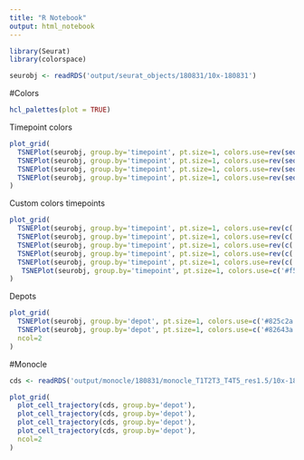 ```yaml
---
title: "R Notebook"
output: html_notebook
---
```




```r
library(Seurat)
library(colorspace)
```

```r
seurobj <- readRDS('output/seurat_objects/180831/10x-180831')
```

#Colors

```r
hcl_palettes(plot = TRUE)
```

Timepoint colors

```r
plot_grid(
  TSNEPlot(seurobj, group.by='timepoint', pt.size=1, colors.use=rev(sequential_hcl(5, palette='TealGrn'))),
  TSNEPlot(seurobj, group.by='timepoint', pt.size=1, colors.use=rev(sequential_hcl(5, palette='BluGrn'))),
  TSNEPlot(seurobj, group.by='timepoint', pt.size=1, colors.use=rev(sequential_hcl(5, palette='Blue Yellow'))),
  TSNEPlot(seurobj, group.by='timepoint', pt.size=1, colors.use=rev(sequential_hcl(5, palette='PurpOr')))
)
```

Custom colors timepoints

```r
plot_grid(
  TSNEPlot(seurobj, group.by='timepoint', pt.size=1, colors.use=rev(c('#0263A1', '#008FB0', '#4CB6BC', '#8ED7CA', '#CBF1DE'))),
  TSNEPlot(seurobj, group.by='timepoint', pt.size=1, colors.use=rev(c('#4847A1', '#0087BE', '#00BED1', '#3DEFDA', '#B0FFDF'))),
  TSNEPlot(seurobj, group.by='timepoint', pt.size=1, colors.use=rev(c('#00589C','#008DA5', '#00B9A1', '#6DDD95', '#D7F797'))),
  TSNEPlot(seurobj, group.by='timepoint', pt.size=1, colors.use=rev(c('#0077B5', '#00A7C3', '#00CAC2', '#42E0B4', '#8CE599'))),
  TSNEPlot(seurobj, group.by='timepoint', pt.size=1, colors.use=rev(c('#005090','#007C98','#00A39B','#00C598','#86E094'))),
   TSNEPlot(seurobj, group.by='timepoint', pt.size=1, colors.use=c('#f5eb82','#c8d29b','#bca986','#bf877f','#a8cec2')), ncol=2, labels=c('custom1', 'custom2', 'custom3', 'custom4', 'custom5', 'custom6')
)
```

Depots

```r
plot_grid(
  TSNEPlot(seurobj, group.by='depot', pt.size=1, colors.use=c('#825c2a', '#ebd1ac', '#5c3724', '#eab476')),
  TSNEPlot(seurobj, group.by='depot', pt.size=1, colors.use=c('#82643a', '#d1a567', '#6c4431', '#e3c78a')),
  ncol=2
)
```


#Monocle

```r
cds <- readRDS('output/monocle/180831/monocle_T1T2T3_T4T5_res1.5/10x-180831-monocle')
```

```r
plot_grid(
  plot_cell_trajectory(cds, group.by='depot'),
  plot_cell_trajectory(cds, group.by='depot'),
  plot_cell_trajectory(cds, group.by='depot'),
  plot_cell_trajectory(cds, group.by='depot'), 
  ncol=2
)
```

